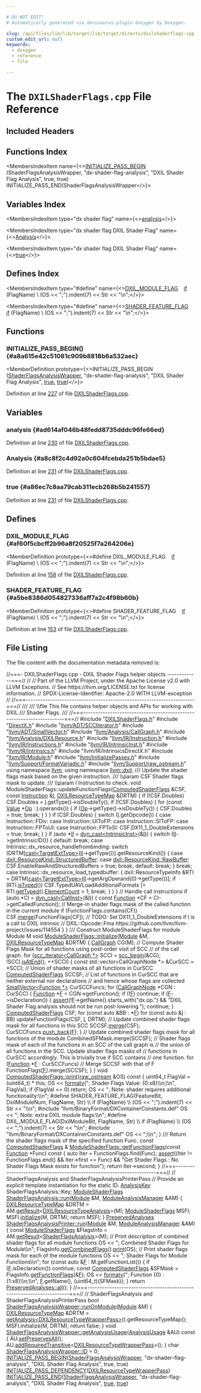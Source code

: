 ```yaml
---

# DO NOT EDIT!
# Automatically generated via docusaurus-plugin-doxygen by Doxygen.

slug: /api/files/lib/lib/target/lib/target/directx/dxilshaderflags-cpp
custom_edit_url: null
keywords:
  - doxygen
  - reference
  - file

---
```





# The `DXILShaderFlags.cpp` File Reference

<DoxygenPage pluginConfig={pluginConfig}>



## Included Headers

<IncludesList>
<IncludesListItem
  filePath="DXILShaderFlags.h"
  permalink="/docs/api/files/lib/lib/target/lib/target/directx/dxilshaderflags-h"
  isLocal="true" />
<IncludesListItem
  filePath="DirectX.h"
  permalink="/docs/api/files/lib/lib/target/lib/target/directx/directx-h"
  isLocal="true" />
<IncludesListItem
  filePath="llvm/ADT/SCCIterator.h"
  permalink="/docs/api/files/include/include/llvm/include/llvm/adt/scciterator-h"
  isLocal="true" />
<IncludesListItem
  filePath="llvm/ADT/SmallVector.h"
  permalink="/docs/api/files/include/include/llvm/include/llvm/adt/smallvector-h"
  isLocal="true" />
<IncludesListItem
  filePath="llvm/Analysis/CallGraph.h"
  permalink="/docs/api/files/include/include/llvm/include/llvm/analysis/callgraph-h"
  isLocal="true" />
<IncludesListItem
  filePath="llvm/Analysis/DXILResource.h"
  permalink="/docs/api/files/include/include/llvm/include/llvm/analysis/dxilresource-h"
  isLocal="true" />
<IncludesListItem
  filePath="llvm/IR/Instruction.h"
  permalink="/docs/api/files/include/include/llvm/include/llvm/ir/instruction-h"
  isLocal="true" />
<IncludesListItem
  filePath="llvm/IR/Instructions.h"
  permalink="/docs/api/files/include/include/llvm/include/llvm/ir/instructions-h"
  isLocal="true" />
<IncludesListItem
  filePath="llvm/IR/IntrinsicInst.h"
  permalink="/docs/api/files/include/include/llvm/include/llvm/ir/intrinsicinst-h"
  isLocal="true" />
<IncludesListItem
  filePath="llvm/IR/Intrinsics.h"
  permalink="/docs/api/files/include/include/llvm/include/llvm/ir/intrinsics-h"
  isLocal="true" />
<IncludesListItem
  filePath="llvm/IR/IntrinsicsDirectX.h"
  permalink=""
  isLocal="true" />
<IncludesListItem
  filePath="llvm/IR/Module.h"
  permalink="/docs/api/files/include/include/llvm/include/llvm/ir/module-h"
  isLocal="true" />
<IncludesListItem
  filePath="llvm/InitializePasses.h"
  permalink="/docs/api/files/include/include/llvm/initializepasses-h"
  isLocal="true" />
<IncludesListItem
  filePath="llvm/Support/FormatVariadic.h"
  permalink="/docs/api/files/include/include/llvm/include/llvm/support/formatvariadic-h"
  isLocal="true" />
<IncludesListItem
  filePath="llvm/Support/raw_ostream.h"
  permalink="/docs/api/files/include/include/llvm/include/llvm/support/raw-ostream-h"
  isLocal="true" />
<IncludesListItem
  filePath="llvm/BinaryFormat/DXContainerConstants.def"
  permalink=""
  isLocal="true" />
</IncludesList>

## Functions Index

<MembersIndex>

<MembersIndexItem
  name={<><a href="#a8a615e42c51081c909b8818b6a532aec">INITIALIZE&#95;PASS&#95;BEGIN</a> (ShaderFlagsAnalysisWrapper, &quot;dx-shader-flag-analysis&quot;, &quot;DXIL Shader Flag Analysis&quot;, true, true) INITIALIZE&#95;PASS&#95;END(ShaderFlagsAnalysisWrapper</>}>
</MembersIndexItem>

</MembersIndex>

## Variables Index

<MembersIndex>

<MembersIndexItem
  type="dx shader flag"
  name={<><a href="#ad614af046b48fedd8735dddc96fe66ed">analysis</a></>}>
</MembersIndexItem>

<MembersIndexItem
  type="dx shader flag DXIL Shader Flag"
  name={<><a href="#a8c8f2c4d92a0c604fcebda251b5bdae5">Analysis</a></>}>
</MembersIndexItem>

<MembersIndexItem
  type="dx shader flag DXIL Shader Flag"
  name={<><a href="#a86ec7c8aa79cab311ecb268b5b241557">true</a></>}>
</MembersIndexItem>

</MembersIndex>

## Defines Index

<MembersIndex>

<MembersIndexItem
  type="#define"
  name={<><a href="#af60f5cbcff2b96a8f20525f7a264206e">DXIL&#95;MODULE&#95;FLAG</a>&nbsp;&nbsp;&nbsp;  <a href="/docs/api/files/lib/lib/passes/passbuilderbindings-cpp/#acdfbcf188e2d4a80837e89de2ccdffab">if</a> (FlagName)                                                                \\
    (OS &lt;&lt; &quot;;&quot;).indent(7) &lt;&lt; Str &lt;&lt; &quot;\\n&quot;;</>}>
</MembersIndexItem>

<MembersIndexItem
  type="#define"
  name={<><a href="#a5be8386d054827336aff7a2c4f98b60b">SHADER&#95;FEATURE&#95;FLAG</a>&nbsp;&nbsp;&nbsp;  <a href="/docs/api/files/lib/lib/passes/passbuilderbindings-cpp/#acdfbcf188e2d4a80837e89de2ccdffab">if</a> (FlagName)                                                                \\
    (OS &lt;&lt; &quot;;&quot;).indent(7) &lt;&lt; Str &lt;&lt; &quot;\\n&quot;;</>}>
</MembersIndexItem>

</MembersIndex>


<SectionDefinition>

## Functions

### INITIALIZE&#95;PASS&#95;BEGIN() {#a8a615e42c51081c909b8818b6a532aec}

<MemberDefinition
  prototype={<>INITIALIZE&#95;PASS&#95;BEGIN (<a href="/docs/api/classes/llvm/dxil/shaderflagsanalysiswrapper">ShaderFlagsAnalysisWrapper</a>, &quot;dx-shader-flag-analysis&quot;, &quot;DXIL Shader Flag Analysis&quot;, <a href="/docs/api/files/lib/lib/analysis/basicaliasanalysis-cpp/#af6d5cafbdfc5313e65d990120021a3ec">true</a>, <a href="/docs/api/files/lib/lib/analysis/basicaliasanalysis-cpp/#af6d5cafbdfc5313e65d990120021a3ec">true</a>)</>}>

Definition at line <a href="#l00227">227</a> of file <a href="/docs/api/files/lib/lib/target/lib/target/directx/dxilshaderflags-cpp">DXILShaderFlags.cpp</a>.
</MemberDefinition>

</SectionDefinition>

<SectionDefinition>

## Variables

### analysis {#ad614af046b48fedd8735dddc96fe66ed}

<MemberDefinition
  prototype="dx shader flag analysis">

Definition at line <a href="#l00230">230</a> of file <a href="/docs/api/files/lib/lib/target/lib/target/directx/dxilshaderflags-cpp">DXILShaderFlags.cpp</a>.
</MemberDefinition>

### Analysis {#a8c8f2c4d92a0c604fcebda251b5bdae5}

<MemberDefinition
  prototype="dx shader flag DXIL Shader Flag Analysis">

Definition at line <a href="#l00231">231</a> of file <a href="/docs/api/files/lib/lib/target/lib/target/directx/dxilshaderflags-cpp">DXILShaderFlags.cpp</a>.
</MemberDefinition>

### true {#a86ec7c8aa79cab311ecb268b5b241557}

<MemberDefinition
  prototype="dx shader flag DXIL Shader Flag true">

Definition at line <a href="#l00231">231</a> of file <a href="/docs/api/files/lib/lib/target/lib/target/directx/dxilshaderflags-cpp">DXILShaderFlags.cpp</a>.
</MemberDefinition>

</SectionDefinition>

<SectionDefinition>

## Defines

### DXIL&#95;MODULE&#95;FLAG {#af60f5cbcff2b96a8f20525f7a264206e}

<MemberDefinition
  prototype={<>#define DXIL&#95;MODULE&#95;FLAG&nbsp;&nbsp;&nbsp;  <a href="/docs/api/files/lib/lib/passes/passbuilderbindings-cpp/#acdfbcf188e2d4a80837e89de2ccdffab">if</a> (FlagName)                                                                \\
    (OS &lt;&lt; &quot;;&quot;).indent(7) &lt;&lt; Str &lt;&lt; &quot;\\n&quot;;</>}>

Definition at line <a href="#l00158">158</a> of file <a href="/docs/api/files/lib/lib/target/lib/target/directx/dxilshaderflags-cpp">DXILShaderFlags.cpp</a>.
</MemberDefinition>

### SHADER&#95;FEATURE&#95;FLAG {#a5be8386d054827336aff7a2c4f98b60b}

<MemberDefinition
  prototype={<>#define SHADER&#95;FEATURE&#95;FLAG&nbsp;&nbsp;&nbsp;  <a href="/docs/api/files/lib/lib/passes/passbuilderbindings-cpp/#acdfbcf188e2d4a80837e89de2ccdffab">if</a> (FlagName)                                                                \\
    (OS &lt;&lt; &quot;;&quot;).indent(7) &lt;&lt; Str &lt;&lt; &quot;\\n&quot;;</>}>

Definition at line <a href="#l00153">153</a> of file <a href="/docs/api/files/lib/lib/target/lib/target/directx/dxilshaderflags-cpp">DXILShaderFlags.cpp</a>.
</MemberDefinition>

</SectionDefinition>

## File Listing

The file content with the documentation metadata removed is:

<ProgramListing>

<Link id="l00001" /><CodeLine lineNumber="1"><span class="doxyHighlightComment">//===- DXILShaderFlags.cpp - DXIL Shader Flags helper objects -------------===//</span></CodeLine>
<Link id="l00002" /><CodeLine lineNumber="2"><span class="doxyHighlightComment">//</span></CodeLine>
<Link id="l00003" /><CodeLine lineNumber="3"><span class="doxyHighlightComment">// Part of the LLVM Project, under the Apache License v2.0 with LLVM Exceptions.</span></CodeLine>
<Link id="l00004" /><CodeLine lineNumber="4"><span class="doxyHighlightComment">// See https://llvm.org/LICENSE.txt for license information.</span></CodeLine>
<Link id="l00005" /><CodeLine lineNumber="5"><span class="doxyHighlightComment">// SPDX-License-Identifier: Apache-2.0 WITH LLVM-exception</span></CodeLine>
<Link id="l00006" /><CodeLine lineNumber="6"><span class="doxyHighlightComment">//</span></CodeLine>
<Link id="l00007" /><CodeLine lineNumber="7"><span class="doxyHighlightComment">//===----------------------------------------------------------------------===//</span></CodeLine>
<Link id="l00008" /><CodeLine lineNumber="8"><span class="doxyHighlightComment">///</span></CodeLine>
<Link id="l00009" /><CodeLine lineNumber="9"><span class="doxyHighlightComment">/// \\file This file contains helper objects and APIs for working with DXIL</span></CodeLine>
<Link id="l00010" /><CodeLine lineNumber="10"><span class="doxyHighlightComment">///       Shader Flags.</span></CodeLine>
<Link id="l00011" /><CodeLine lineNumber="11"><span class="doxyHighlightComment">///</span></CodeLine>
<Link id="l00012" /><CodeLine lineNumber="12"><span class="doxyHighlightComment">//===----------------------------------------------------------------------===//</span></CodeLine>
<Link id="l00013" /><CodeLine lineNumber="13"></CodeLine>
<Link id="l00014" /><CodeLine lineNumber="14"><span class="doxyHighlightPreprocessor">#include &quot;<a href="/docs/api/files/lib/lib/target/lib/target/directx/dxilshaderflags-h">DXILShaderFlags.h</a>&quot;</span></CodeLine>
<Link id="l00015" /><CodeLine lineNumber="15"><span class="doxyHighlightPreprocessor">#include &quot;<a href="/docs/api/files/lib/lib/target/lib/target/directx/directx-h">DirectX.h</a>&quot;</span></CodeLine>
<Link id="l00016" /><CodeLine lineNumber="16"><span class="doxyHighlightPreprocessor">#include &quot;<a href="/docs/api/files/include/include/llvm/include/llvm/adt/scciterator-h">llvm/ADT/SCCIterator.h</a>&quot;</span></CodeLine>
<Link id="l00017" /><CodeLine lineNumber="17"><span class="doxyHighlightPreprocessor">#include &quot;<a href="/docs/api/files/include/include/llvm/include/llvm/adt/smallvector-h">llvm/ADT/SmallVector.h</a>&quot;</span></CodeLine>
<Link id="l00018" /><CodeLine lineNumber="18"><span class="doxyHighlightPreprocessor">#include &quot;<a href="/docs/api/files/include/include/llvm/include/llvm/analysis/callgraph-h">llvm/Analysis/CallGraph.h</a>&quot;</span></CodeLine>
<Link id="l00019" /><CodeLine lineNumber="19"><span class="doxyHighlightPreprocessor">#include &quot;<a href="/docs/api/files/include/include/llvm/include/llvm/analysis/dxilresource-h">llvm/Analysis/DXILResource.h</a>&quot;</span></CodeLine>
<Link id="l00020" /><CodeLine lineNumber="20"><span class="doxyHighlightPreprocessor">#include &quot;<a href="/docs/api/files/include/include/llvm/include/llvm/ir/instruction-h">llvm/IR/Instruction.h</a>&quot;</span></CodeLine>
<Link id="l00021" /><CodeLine lineNumber="21"><span class="doxyHighlightPreprocessor">#include &quot;<a href="/docs/api/files/include/include/llvm/include/llvm/ir/instructions-h">llvm/IR/Instructions.h</a>&quot;</span></CodeLine>
<Link id="l00022" /><CodeLine lineNumber="22"><span class="doxyHighlightPreprocessor">#include &quot;<a href="/docs/api/files/include/include/llvm/include/llvm/ir/intrinsicinst-h">llvm/IR/IntrinsicInst.h</a>&quot;</span></CodeLine>
<Link id="l00023" /><CodeLine lineNumber="23"><span class="doxyHighlightPreprocessor">#include &quot;<a href="/docs/api/files/include/include/llvm/include/llvm/ir/intrinsics-h">llvm/IR/Intrinsics.h</a>&quot;</span></CodeLine>
<Link id="l00024" /><CodeLine lineNumber="24"><span class="doxyHighlightPreprocessor">#include &quot;llvm/IR/IntrinsicsDirectX.h&quot;</span></CodeLine>
<Link id="l00025" /><CodeLine lineNumber="25"><span class="doxyHighlightPreprocessor">#include &quot;<a href="/docs/api/files/include/include/llvm/include/llvm/ir/module-h">llvm/IR/Module.h</a>&quot;</span></CodeLine>
<Link id="l00026" /><CodeLine lineNumber="26"><span class="doxyHighlightPreprocessor">#include &quot;<a href="/docs/api/files/include/include/llvm/initializepasses-h">llvm/InitializePasses.h</a>&quot;</span></CodeLine>
<Link id="l00027" /><CodeLine lineNumber="27"><span class="doxyHighlightPreprocessor">#include &quot;<a href="/docs/api/files/include/include/llvm/include/llvm/support/formatvariadic-h">llvm/Support/FormatVariadic.h</a>&quot;</span></CodeLine>
<Link id="l00028" /><CodeLine lineNumber="28"><span class="doxyHighlightPreprocessor">#include &quot;<a href="/docs/api/files/include/include/llvm/include/llvm/support/raw-ostream-h">llvm/Support/raw&#95;ostream.h</a>&quot;</span></CodeLine>
<Link id="l00029" /><CodeLine lineNumber="29"></CodeLine>
<Link id="l00030" /><CodeLine lineNumber="30"><span class="doxyHighlightKeyword">using namespace </span><span class="doxyHighlight"><a href="/docs/api/namespaces/llvm">llvm</a>;</span></CodeLine>
<Link id="l00031" /><CodeLine lineNumber="31"><span class="doxyHighlightKeyword">using namespace </span><span class="doxyHighlight"><a href="/docs/api/namespaces/llvm/dxil">llvm::dxil</a>;</span></CodeLine>
<Link id="l00032" /><CodeLine lineNumber="32"></CodeLine>
<Link id="l00033" /><CodeLine lineNumber="33"><span class="doxyHighlightComment">/// Update the shader flags mask based on the given instruction.</span></CodeLine>
<Link id="l00034" /><CodeLine lineNumber="34"><span class="doxyHighlightComment">/// \\param CSF Shader flags mask to update.</span></CodeLine>
<Link id="l00035" /><CodeLine lineNumber="35"><span class="doxyHighlightComment">/// \\param I Instruction to check.</span></CodeLine>
<Link id="l00036" /><CodeLine lineNumber="36"><span class="doxyHighlightKeywordType">void</span><span class="doxyHighlight"> ModuleShaderFlags::updateFunctionFlags(<a href="/docs/api/structs/llvm/dxil/computedshaderflags">ComputedShaderFlags</a> &amp;CSF,</span></CodeLine>
<Link id="l00037" /><CodeLine lineNumber="37"><span class="doxyHighlight">                                            </span><span class="doxyHighlightKeyword">const</span><span class="doxyHighlight"> <a href="/docs/api/classes/llvm/instruction">Instruction</a> &amp;<a href="/docs/api/files/lib/lib/support/md5-cpp/#ac0eafdc9ee161b71e7af98af736952fd">I</a>,</span></CodeLine>
<Link id="l00038" /><CodeLine lineNumber="38"><span class="doxyHighlight">                                            <a href="/docs/api/classes/llvm/dxilresourcetypemap">DXILResourceTypeMap</a> &amp;DRTM) &#123;</span></CodeLine>
<Link id="l00039" /><CodeLine lineNumber="39"><span class="doxyHighlight">  </span><span class="doxyHighlightKeywordFlow">if</span><span class="doxyHighlight"> (!CSF.Doubles)</span></CodeLine>
<Link id="l00040" /><CodeLine lineNumber="40"><span class="doxyHighlight">    CSF.Doubles = <a href="/docs/api/files/lib/lib/support/md5-cpp/#ac0eafdc9ee161b71e7af98af736952fd">I</a>.getType()-&gt;isDoubleTy();</span></CodeLine>
<Link id="l00041" /><CodeLine lineNumber="41"></CodeLine>
<Link id="l00042" /><CodeLine lineNumber="42"><span class="doxyHighlight">  </span><span class="doxyHighlightKeywordFlow">if</span><span class="doxyHighlight"> (!CSF.Doubles) &#123;</span></CodeLine>
<Link id="l00043" /><CodeLine lineNumber="43"><span class="doxyHighlight">    </span><span class="doxyHighlightKeywordFlow">for</span><span class="doxyHighlight"> (</span><span class="doxyHighlightKeyword">const</span><span class="doxyHighlight"> <a href="/docs/api/namespaces/llvm/#a066e2a31a13d6520e52ae1944f194662">Value</a> &#42;<a href="/docs/api/namespaces/llvm/#ab471937b9a227e70c7fe8bd9604014d6">Op</a> : <a href="/docs/api/files/lib/lib/support/md5-cpp/#ac0eafdc9ee161b71e7af98af736952fd">I</a>.operands()) &#123;</span></CodeLine>
<Link id="l00044" /><CodeLine lineNumber="44"><span class="doxyHighlight">      </span><span class="doxyHighlightKeywordFlow">if</span><span class="doxyHighlight"> (<a href="/docs/api/namespaces/llvm/#ab471937b9a227e70c7fe8bd9604014d6">Op</a>-&gt;getType()-&gt;isDoubleTy()) &#123;</span></CodeLine>
<Link id="l00045" /><CodeLine lineNumber="45"><span class="doxyHighlight">        CSF.Doubles = </span><span class="doxyHighlightKeyword">true</span><span class="doxyHighlight">;</span></CodeLine>
<Link id="l00046" /><CodeLine lineNumber="46"><span class="doxyHighlight">        </span><span class="doxyHighlightKeywordFlow">break</span><span class="doxyHighlight">;</span></CodeLine>
<Link id="l00047" /><CodeLine lineNumber="47"><span class="doxyHighlight">      &#125;</span></CodeLine>
<Link id="l00048" /><CodeLine lineNumber="48"><span class="doxyHighlight">    &#125;</span></CodeLine>
<Link id="l00049" /><CodeLine lineNumber="49"><span class="doxyHighlight">  &#125;</span></CodeLine>
<Link id="l00050" /><CodeLine lineNumber="50"></CodeLine>
<Link id="l00051" /><CodeLine lineNumber="51"><span class="doxyHighlight">  </span><span class="doxyHighlightKeywordFlow">if</span><span class="doxyHighlight"> (CSF.Doubles) &#123;</span></CodeLine>
<Link id="l00052" /><CodeLine lineNumber="52"><span class="doxyHighlight">    </span><span class="doxyHighlightKeywordFlow">switch</span><span class="doxyHighlight"> (<a href="/docs/api/files/lib/lib/support/md5-cpp/#ac0eafdc9ee161b71e7af98af736952fd">I</a>.getOpcode()) &#123;</span></CodeLine>
<Link id="l00053" /><CodeLine lineNumber="53"><span class="doxyHighlight">    </span><span class="doxyHighlightKeywordFlow">case</span><span class="doxyHighlight"> Instruction::FDiv:</span></CodeLine>
<Link id="l00054" /><CodeLine lineNumber="54"><span class="doxyHighlight">    </span><span class="doxyHighlightKeywordFlow">case</span><span class="doxyHighlight"> Instruction::UIToFP:</span></CodeLine>
<Link id="l00055" /><CodeLine lineNumber="55"><span class="doxyHighlight">    </span><span class="doxyHighlightKeywordFlow">case</span><span class="doxyHighlight"> Instruction::SIToFP:</span></CodeLine>
<Link id="l00056" /><CodeLine lineNumber="56"><span class="doxyHighlight">    </span><span class="doxyHighlightKeywordFlow">case</span><span class="doxyHighlight"> Instruction::FPToUI:</span></CodeLine>
<Link id="l00057" /><CodeLine lineNumber="57"><span class="doxyHighlight">    </span><span class="doxyHighlightKeywordFlow">case</span><span class="doxyHighlight"> Instruction::FPToSI:</span></CodeLine>
<Link id="l00058" /><CodeLine lineNumber="58"><span class="doxyHighlight">      CSF.DX11&#95;1&#95;DoubleExtensions = </span><span class="doxyHighlightKeyword">true</span><span class="doxyHighlight">;</span></CodeLine>
<Link id="l00059" /><CodeLine lineNumber="59"><span class="doxyHighlight">      </span><span class="doxyHighlightKeywordFlow">break</span><span class="doxyHighlight">;</span></CodeLine>
<Link id="l00060" /><CodeLine lineNumber="60"><span class="doxyHighlight">    &#125;</span></CodeLine>
<Link id="l00061" /><CodeLine lineNumber="61"><span class="doxyHighlight">  &#125;</span></CodeLine>
<Link id="l00062" /><CodeLine lineNumber="62"></CodeLine>
<Link id="l00063" /><CodeLine lineNumber="63"><span class="doxyHighlight">  </span><span class="doxyHighlightKeywordFlow">if</span><span class="doxyHighlight"> (</span><span class="doxyHighlightKeyword">auto</span><span class="doxyHighlight"> &#42;<a href="/docs/api/files/lib/lib/target/lib/target/nvptx/nvvmintrrange-cpp/#ac5804672fc0850438d63caec770647f8">II</a> = <a href="/docs/api/namespaces/llvm/#a22eeee01734061ac1b31ccd994c49eef">dyn&#95;cast&lt;IntrinsicInst&gt;</a>(&amp;<a href="/docs/api/files/lib/lib/support/md5-cpp/#ac0eafdc9ee161b71e7af98af736952fd">I</a>)) &#123;</span></CodeLine>
<Link id="l00064" /><CodeLine lineNumber="64"><span class="doxyHighlight">    </span><span class="doxyHighlightKeywordFlow">switch</span><span class="doxyHighlight"> (<a href="/docs/api/files/lib/lib/target/lib/target/nvptx/nvvmintrrange-cpp/#ac5804672fc0850438d63caec770647f8">II</a>-&gt;getIntrinsicID()) &#123;</span></CodeLine>
<Link id="l00065" /><CodeLine lineNumber="65"><span class="doxyHighlight">    </span><span class="doxyHighlightKeywordFlow">default</span><span class="doxyHighlight">:</span></CodeLine>
<Link id="l00066" /><CodeLine lineNumber="66"><span class="doxyHighlight">      </span><span class="doxyHighlightKeywordFlow">break</span><span class="doxyHighlight">;</span></CodeLine>
<Link id="l00067" /><CodeLine lineNumber="67"><span class="doxyHighlight">    </span><span class="doxyHighlightKeywordFlow">case</span><span class="doxyHighlight"> Intrinsic::dx&#95;resource&#95;handlefrombinding:</span></CodeLine>
<Link id="l00068" /><CodeLine lineNumber="68"><span class="doxyHighlight">      </span><span class="doxyHighlightKeywordFlow">switch</span><span class="doxyHighlight"> (DRTM&#91;<a href="/docs/api/namespaces/llvm/#ac4fc845f5ed92de63cd4474f128f5fc5">cast&lt;TargetExtType&gt;</a>(<a href="/docs/api/files/lib/lib/target/lib/target/nvptx/nvvmintrrange-cpp/#ac5804672fc0850438d63caec770647f8">II</a>-&gt;getType())&#93;.getResourceKind()) &#123;</span></CodeLine>
<Link id="l00069" /><CodeLine lineNumber="69"><span class="doxyHighlight">      </span><span class="doxyHighlightKeywordFlow">case</span><span class="doxyHighlight"> <a href="/docs/api/namespaces/llvm/dxil/#a0e8254c15e0d398ad66b4d52568a5c31ab4c372f84a6f9b749ede9fbab15b27fd">dxil::ResourceKind::StructuredBuffer</a>:</span></CodeLine>
<Link id="l00070" /><CodeLine lineNumber="70"><span class="doxyHighlight">      </span><span class="doxyHighlightKeywordFlow">case</span><span class="doxyHighlight"> <a href="/docs/api/namespaces/llvm/dxil/#a0e8254c15e0d398ad66b4d52568a5c31ac6001c2a0a70c0657652163419784125">dxil::ResourceKind::RawBuffer</a>:</span></CodeLine>
<Link id="l00071" /><CodeLine lineNumber="71"><span class="doxyHighlight">        CSF.EnableRawAndStructuredBuffers = </span><span class="doxyHighlightKeyword">true</span><span class="doxyHighlight">;</span></CodeLine>
<Link id="l00072" /><CodeLine lineNumber="72"><span class="doxyHighlight">        </span><span class="doxyHighlightKeywordFlow">break</span><span class="doxyHighlight">;</span></CodeLine>
<Link id="l00073" /><CodeLine lineNumber="73"><span class="doxyHighlight">      </span><span class="doxyHighlightKeywordFlow">default</span><span class="doxyHighlight">:</span></CodeLine>
<Link id="l00074" /><CodeLine lineNumber="74"><span class="doxyHighlight">        </span><span class="doxyHighlightKeywordFlow">break</span><span class="doxyHighlight">;</span></CodeLine>
<Link id="l00075" /><CodeLine lineNumber="75"><span class="doxyHighlight">      &#125;</span></CodeLine>
<Link id="l00076" /><CodeLine lineNumber="76"><span class="doxyHighlight">      </span><span class="doxyHighlightKeywordFlow">break</span><span class="doxyHighlight">;</span></CodeLine>
<Link id="l00077" /><CodeLine lineNumber="77"><span class="doxyHighlight">    </span><span class="doxyHighlightKeywordFlow">case</span><span class="doxyHighlight"> Intrinsic::dx&#95;resource&#95;load&#95;typedbuffer: &#123;</span></CodeLine>
<Link id="l00078" /><CodeLine lineNumber="78"><span class="doxyHighlight">      dxil::ResourceTypeInfo &amp;RTI =</span></CodeLine>
<Link id="l00079" /><CodeLine lineNumber="79"><span class="doxyHighlight">          DRTM&#91;<a href="/docs/api/namespaces/llvm/#ac4fc845f5ed92de63cd4474f128f5fc5">cast&lt;TargetExtType&gt;</a>(<a href="/docs/api/files/lib/lib/target/lib/target/nvptx/nvvmintrrange-cpp/#ac5804672fc0850438d63caec770647f8">II</a>-&gt;getArgOperand(0)-&gt;getType())&#93;;</span></CodeLine>
<Link id="l00080" /><CodeLine lineNumber="80"><span class="doxyHighlight">      </span><span class="doxyHighlightKeywordFlow">if</span><span class="doxyHighlight"> (RTI.<a href="/docs/api/classes/llvm/dxil/resourcetypeinfo/#a20e1156c776fa816c593792d6c8ec269">isTyped</a>())</span></CodeLine>
<Link id="l00081" /><CodeLine lineNumber="81"><span class="doxyHighlight">        CSF.TypedUAVLoadAdditionalFormats |= RTI.<a href="/docs/api/classes/llvm/dxil/resourcetypeinfo/#a39e4b5d1b12d30d8c969d9171c55ef39">getTyped</a>().<a href="/docs/api/structs/llvm/dxil/resourcetypeinfo/typedinfo/#a4504b3a027b16534569d46afa637c1bb">ElementCount</a> &gt; 1;</span></CodeLine>
<Link id="l00082" /><CodeLine lineNumber="82"><span class="doxyHighlight">      </span><span class="doxyHighlightKeywordFlow">break</span><span class="doxyHighlight">;</span></CodeLine>
<Link id="l00083" /><CodeLine lineNumber="83"><span class="doxyHighlight">    &#125;</span></CodeLine>
<Link id="l00084" /><CodeLine lineNumber="84"><span class="doxyHighlight">    &#125;</span></CodeLine>
<Link id="l00085" /><CodeLine lineNumber="85"><span class="doxyHighlight">  &#125;</span></CodeLine>
<Link id="l00086" /><CodeLine lineNumber="86"><span class="doxyHighlight">  </span><span class="doxyHighlightComment">// Handle call instructions</span></CodeLine>
<Link id="l00087" /><CodeLine lineNumber="87"><span class="doxyHighlight">  </span><span class="doxyHighlightKeywordFlow">if</span><span class="doxyHighlight"> (</span><span class="doxyHighlightKeyword">auto</span><span class="doxyHighlight"> &#42;CI = <a href="/docs/api/namespaces/llvm/#a22eeee01734061ac1b31ccd994c49eef">dyn&#95;cast&lt;CallInst&gt;</a>(&amp;<a href="/docs/api/files/lib/lib/support/md5-cpp/#ac0eafdc9ee161b71e7af98af736952fd">I</a>)) &#123;</span></CodeLine>
<Link id="l00088" /><CodeLine lineNumber="88"><span class="doxyHighlight">    </span><span class="doxyHighlightKeyword">const</span><span class="doxyHighlight"> <a href="/docs/api/namespaces/llvm/codeview/#adfebd8c4ae29ccd84c600c1e65d6b807a86408593c34af77fdd90df932f8b5261">Function</a> &#42;CF = CI-&gt;getCalledFunction();</span></CodeLine>
<Link id="l00089" /><CodeLine lineNumber="89"><span class="doxyHighlight">    </span><span class="doxyHighlightComment">// Merge-in shader flags mask of the called function in the current module</span></CodeLine>
<Link id="l00090" /><CodeLine lineNumber="90"><span class="doxyHighlight">    </span><span class="doxyHighlightKeywordFlow">if</span><span class="doxyHighlight"> (FunctionFlags.contains(CF))</span></CodeLine>
<Link id="l00091" /><CodeLine lineNumber="91"><span class="doxyHighlight">      CSF.<a href="/docs/api/structs/llvm/dxil/computedshaderflags/#a6118b92eeded01ec4ff9d4c162b41a2f">merge</a>(FunctionFlags&#91;CF&#93;);</span></CodeLine>
<Link id="l00092" /><CodeLine lineNumber="92"></CodeLine>
<Link id="l00093" /><CodeLine lineNumber="93"><span class="doxyHighlight">    </span><span class="doxyHighlightComment">// TODO: Set DX11&#95;1&#95;DoubleExtensions if I is a call to DXIL intrinsic</span></CodeLine>
<Link id="l00094" /><CodeLine lineNumber="94"><span class="doxyHighlight">    </span><span class="doxyHighlightComment">// DXIL::Opcode::Fma https://github.com/llvm/llvm-project/issues/114554</span></CodeLine>
<Link id="l00095" /><CodeLine lineNumber="95"><span class="doxyHighlight">  &#125;</span></CodeLine>
<Link id="l00096" /><CodeLine lineNumber="96"><span class="doxyHighlight">&#125;</span></CodeLine>
<Link id="l00097" /><CodeLine lineNumber="97"></CodeLine>
<Link id="l00098" /><CodeLine lineNumber="98"><span class="doxyHighlightComment">/// Construct ModuleShaderFlags for module Module M</span></CodeLine>
<Link id="l00099" /><CodeLine lineNumber="99" lineLink="/docs/api/structs/llvm/dxil/moduleshaderflags/#aa992db5c16c5e03bacbeefcae61b8bda"><span class="doxyHighlightKeywordType">void</span><span class="doxyHighlight"> <a href="/docs/api/structs/llvm/dxil/moduleshaderflags/#aa992db5c16c5e03bacbeefcae61b8bda">ModuleShaderFlags::initialize</a>(<a href="/docs/api/classes/llvm/module">Module</a> &amp;M, <a href="/docs/api/classes/llvm/dxilresourcetypemap">DXILResourceTypeMap</a> &amp;DRTM) &#123;</span></CodeLine>
<Link id="l00100" /><CodeLine lineNumber="100"><span class="doxyHighlight">  <a href="/docs/api/classes/llvm/callgraph">CallGraph</a> CG(M);</span></CodeLine>
<Link id="l00101" /><CodeLine lineNumber="101"></CodeLine>
<Link id="l00102" /><CodeLine lineNumber="102"><span class="doxyHighlight">  </span><span class="doxyHighlightComment">// Compute Shader Flags Mask for all functions using post-order visit of SCC</span></CodeLine>
<Link id="l00103" /><CodeLine lineNumber="103"><span class="doxyHighlight">  </span><span class="doxyHighlightComment">// of the call graph.</span></CodeLine>
<Link id="l00104" /><CodeLine lineNumber="104"><span class="doxyHighlight">  </span><span class="doxyHighlightKeywordFlow">for</span><span class="doxyHighlight"> (<a href="/docs/api/classes/llvm/scc-iterator">scc&#95;iterator&lt;CallGraph &#42;&gt;</a> SCCI = <a href="/docs/api/namespaces/llvm/#a3c1a67796e24a843db8a6766baa54c21">scc&#95;begin</a>(&amp;CG); !SCCI.<a href="/docs/api/classes/llvm/scc-iterator/#a7d6ec03718a5e48f3ec7ce22fefcb91d">isAtEnd</a>();</span></CodeLine>
<Link id="l00105" /><CodeLine lineNumber="105"><span class="doxyHighlight">       ++SCCI) &#123;</span></CodeLine>
<Link id="l00106" /><CodeLine lineNumber="106"><span class="doxyHighlight">    </span><span class="doxyHighlightKeyword">const</span><span class="doxyHighlight"> std::vector&lt;CallGraphNode &#42;&gt; &amp;CurSCC = &#42;SCCI;</span></CodeLine>
<Link id="l00107" /><CodeLine lineNumber="107"></CodeLine>
<Link id="l00108" /><CodeLine lineNumber="108"><span class="doxyHighlight">    </span><span class="doxyHighlightComment">// Union of shader masks of all functions in CurSCC</span></CodeLine>
<Link id="l00109" /><CodeLine lineNumber="109"><span class="doxyHighlight">    <a href="/docs/api/structs/llvm/dxil/computedshaderflags">ComputedShaderFlags</a> SCCSF;</span></CodeLine>
<Link id="l00110" /><CodeLine lineNumber="110"><span class="doxyHighlight">    </span><span class="doxyHighlightComment">// List of functions in CurSCC that are neither external nor declarations</span></CodeLine>
<Link id="l00111" /><CodeLine lineNumber="111"><span class="doxyHighlight">    </span><span class="doxyHighlightComment">// and hence whose flags are collected</span></CodeLine>
<Link id="l00112" /><CodeLine lineNumber="112"><span class="doxyHighlight">    <a href="/docs/api/classes/llvm/smallvector">SmallVector&lt;Function &#42;&gt;</a> CurSCCFuncs;</span></CodeLine>
<Link id="l00113" /><CodeLine lineNumber="113"><span class="doxyHighlight">    </span><span class="doxyHighlightKeywordFlow">for</span><span class="doxyHighlight"> (<a href="/docs/api/classes/llvm/callgraphnode">CallGraphNode</a> &#42;CGN : CurSCC) &#123;</span></CodeLine>
<Link id="l00114" /><CodeLine lineNumber="114"><span class="doxyHighlight">      <a href="/docs/api/classes/llvm/function">Function</a> &#42;<a href="/docs/api/files/lib/lib/support/md5-cpp/#a96d73bbd7af15cb1fc38c3f4a3bd82e9">F</a> = CGN-&gt;getFunction();</span></CodeLine>
<Link id="l00115" /><CodeLine lineNumber="115"><span class="doxyHighlight">      </span><span class="doxyHighlightKeywordFlow">if</span><span class="doxyHighlight"> (!<a href="/docs/api/files/lib/lib/support/md5-cpp/#a96d73bbd7af15cb1fc38c3f4a3bd82e9">F</a>)</span></CodeLine>
<Link id="l00116" /><CodeLine lineNumber="116"><span class="doxyHighlight">        </span><span class="doxyHighlightKeywordFlow">continue</span><span class="doxyHighlight">;</span></CodeLine>
<Link id="l00117" /><CodeLine lineNumber="117"></CodeLine>
<Link id="l00118" /><CodeLine lineNumber="118"><span class="doxyHighlight">      </span><span class="doxyHighlightKeywordFlow">if</span><span class="doxyHighlight"> (<a href="/docs/api/files/lib/lib/support/md5-cpp/#a96d73bbd7af15cb1fc38c3f4a3bd82e9">F</a>-&gt;isDeclaration()) &#123;</span></CodeLine>
<Link id="l00119" /><CodeLine lineNumber="119"><span class="doxyHighlight">        <a href="/docs/api/files/lib/lib/target/lib/target/amdgpu/silowercontrolflow-cpp/#a4868c5d81c5ccc98c47aeab6244346a0">assert</a>(!<a href="/docs/api/files/lib/lib/support/md5-cpp/#a96d73bbd7af15cb1fc38c3f4a3bd82e9">F</a>-&gt;getName().starts&#95;with(</span><span class="doxyHighlightStringLiteral">&quot;dx.op.&quot;</span><span class="doxyHighlight">) &amp;&amp;</span></CodeLine>
<Link id="l00120" /><CodeLine lineNumber="120"><span class="doxyHighlight">               </span><span class="doxyHighlightStringLiteral">&quot;DXIL Shader Flag analysis should not be run post-lowering.&quot;</span><span class="doxyHighlight">);</span></CodeLine>
<Link id="l00121" /><CodeLine lineNumber="121"><span class="doxyHighlight">        </span><span class="doxyHighlightKeywordFlow">continue</span><span class="doxyHighlight">;</span></CodeLine>
<Link id="l00122" /><CodeLine lineNumber="122"><span class="doxyHighlight">      &#125;</span></CodeLine>
<Link id="l00123" /><CodeLine lineNumber="123"></CodeLine>
<Link id="l00124" /><CodeLine lineNumber="124"><span class="doxyHighlight">      <a href="/docs/api/structs/llvm/dxil/computedshaderflags">ComputedShaderFlags</a> CSF;</span></CodeLine>
<Link id="l00125" /><CodeLine lineNumber="125"><span class="doxyHighlight">      </span><span class="doxyHighlightKeywordFlow">for</span><span class="doxyHighlight"> (</span><span class="doxyHighlightKeyword">const</span><span class="doxyHighlight"> </span><span class="doxyHighlightKeyword">auto</span><span class="doxyHighlight"> &amp;BB : &#42;<a href="/docs/api/files/lib/lib/support/md5-cpp/#a96d73bbd7af15cb1fc38c3f4a3bd82e9">F</a>)</span></CodeLine>
<Link id="l00126" /><CodeLine lineNumber="126"><span class="doxyHighlight">        </span><span class="doxyHighlightKeywordFlow">for</span><span class="doxyHighlight"> (</span><span class="doxyHighlightKeyword">const</span><span class="doxyHighlight"> </span><span class="doxyHighlightKeyword">auto</span><span class="doxyHighlight"> &amp;<a href="/docs/api/files/lib/lib/support/md5-cpp/#ac0eafdc9ee161b71e7af98af736952fd">I</a> : BB)</span></CodeLine>
<Link id="l00127" /><CodeLine lineNumber="127"><span class="doxyHighlight">          updateFunctionFlags(CSF, <a href="/docs/api/files/lib/lib/support/md5-cpp/#ac0eafdc9ee161b71e7af98af736952fd">I</a>, DRTM);</span></CodeLine>
<Link id="l00128" /><CodeLine lineNumber="128"><span class="doxyHighlight">      </span><span class="doxyHighlightComment">// Update combined shader flags mask for all functions in this SCC</span></CodeLine>
<Link id="l00129" /><CodeLine lineNumber="129"><span class="doxyHighlight">      SCCSF.<a href="/docs/api/structs/llvm/dxil/computedshaderflags/#a6118b92eeded01ec4ff9d4c162b41a2f">merge</a>(CSF);</span></CodeLine>
<Link id="l00130" /><CodeLine lineNumber="130"></CodeLine>
<Link id="l00131" /><CodeLine lineNumber="131"><span class="doxyHighlight">      CurSCCFuncs.<a href="/docs/api/classes/llvm/smallvectortemplatebase/#af42bfbc067df27c19ee2fc859df58799">push&#95;back</a>(<a href="/docs/api/files/lib/lib/support/md5-cpp/#a96d73bbd7af15cb1fc38c3f4a3bd82e9">F</a>);</span></CodeLine>
<Link id="l00132" /><CodeLine lineNumber="132"><span class="doxyHighlight">    &#125;</span></CodeLine>
<Link id="l00133" /><CodeLine lineNumber="133"></CodeLine>
<Link id="l00134" /><CodeLine lineNumber="134"><span class="doxyHighlight">    </span><span class="doxyHighlightComment">// Update combined shader flags mask for all functions of the module</span></CodeLine>
<Link id="l00135" /><CodeLine lineNumber="135"><span class="doxyHighlight">    CombinedSFMask.merge(SCCSF);</span></CodeLine>
<Link id="l00136" /><CodeLine lineNumber="136"></CodeLine>
<Link id="l00137" /><CodeLine lineNumber="137"><span class="doxyHighlight">    </span><span class="doxyHighlightComment">// Shader flags mask of each of the functions in an SCC of the call graph is</span></CodeLine>
<Link id="l00138" /><CodeLine lineNumber="138"><span class="doxyHighlight">    </span><span class="doxyHighlightComment">// the union of all functions in the SCC. Update shader flags masks of</span></CodeLine>
<Link id="l00139" /><CodeLine lineNumber="139"><span class="doxyHighlight">    </span><span class="doxyHighlightComment">// functions in CurSCC accordingly. This is trivially true if SCC contains</span></CodeLine>
<Link id="l00140" /><CodeLine lineNumber="140"><span class="doxyHighlight">    </span><span class="doxyHighlightComment">// one function.</span></CodeLine>
<Link id="l00141" /><CodeLine lineNumber="141"><span class="doxyHighlight">    </span><span class="doxyHighlightKeywordFlow">for</span><span class="doxyHighlight"> (<a href="/docs/api/classes/llvm/function">Function</a> &#42;<a href="/docs/api/files/lib/lib/support/md5-cpp/#a96d73bbd7af15cb1fc38c3f4a3bd82e9">F</a> : CurSCCFuncs)</span></CodeLine>
<Link id="l00142" /><CodeLine lineNumber="142"><span class="doxyHighlight">      </span><span class="doxyHighlightComment">// Merge SCCSF with that of F</span></CodeLine>
<Link id="l00143" /><CodeLine lineNumber="143"><span class="doxyHighlight">      FunctionFlags&#91;<a href="/docs/api/files/lib/lib/support/md5-cpp/#a96d73bbd7af15cb1fc38c3f4a3bd82e9">F</a>&#93;.merge(SCCSF);</span></CodeLine>
<Link id="l00144" /><CodeLine lineNumber="144"><span class="doxyHighlight">  &#125;</span></CodeLine>
<Link id="l00145" /><CodeLine lineNumber="145"><span class="doxyHighlight">&#125;</span></CodeLine>
<Link id="l00146" /><CodeLine lineNumber="146"></CodeLine>
<Link id="l00147" /><CodeLine lineNumber="147" lineLink="/docs/api/structs/llvm/dxil/computedshaderflags/#af46bece2453f737f74e57ce647d7ae94"><span class="doxyHighlightKeywordType">void</span><span class="doxyHighlight"> <a href="/docs/api/structs/llvm/dxil/computedshaderflags/#af46bece2453f737f74e57ce647d7ae94">ComputedShaderFlags::print</a>(<a href="/docs/api/classes/llvm/raw-ostream">raw&#95;ostream</a> &amp;OS)</span><span class="doxyHighlightKeyword"> const </span><span class="doxyHighlight">&#123;</span></CodeLine>
<Link id="l00148" /><CodeLine lineNumber="148"><span class="doxyHighlight">  uint64&#95;t FlagVal = (uint64&#95;t) &#42; </span><span class="doxyHighlightKeyword">this</span><span class="doxyHighlight">;</span></CodeLine>
<Link id="l00149" /><CodeLine lineNumber="149"><span class="doxyHighlight">  OS &lt;&lt; <a href="/docs/api/namespaces/llvm/#a653cce37b80c03eebe7a00520a8eabb6">formatv</a>(</span><span class="doxyHighlightStringLiteral">&quot;; Shader Flags Value: &#123;0:x8&#125;\\n;\\n&quot;</span><span class="doxyHighlight">, FlagVal);</span></CodeLine>
<Link id="l00150" /><CodeLine lineNumber="150"><span class="doxyHighlight">  </span><span class="doxyHighlightKeywordFlow">if</span><span class="doxyHighlight"> (FlagVal == 0)</span></CodeLine>
<Link id="l00151" /><CodeLine lineNumber="151"><span class="doxyHighlight">    </span><span class="doxyHighlightKeywordFlow">return</span><span class="doxyHighlight">;</span></CodeLine>
<Link id="l00152" /><CodeLine lineNumber="152"><span class="doxyHighlight">  OS &lt;&lt; </span><span class="doxyHighlightStringLiteral">&quot;; Note: shader requires additional functionality:\\n&quot;</span><span class="doxyHighlight">;</span></CodeLine>
<Link id="l00153" /><CodeLine lineNumber="153"><span class="doxyHighlightPreprocessor">#define SHADER&#95;FEATURE&#95;FLAG(FeatureBit, DxilModuleNum, FlagName, Str)          \\</span></CodeLine>
<Link id="l00154" /><CodeLine lineNumber="154"><span class="doxyHighlightPreprocessor">  if (FlagName)                                                                \\</span></CodeLine>
<Link id="l00155" /><CodeLine lineNumber="155"><span class="doxyHighlightPreprocessor">    (OS &lt;&lt; &quot;;&quot;).indent(7) &lt;&lt; Str &lt;&lt; &quot;\\n&quot;;</span></CodeLine>
<Link id="l00156" /><CodeLine lineNumber="156"><span class="doxyHighlightPreprocessor">#include &quot;llvm/BinaryFormat/DXContainerConstants.def&quot;</span></CodeLine>
<Link id="l00157" /><CodeLine lineNumber="157"><span class="doxyHighlight">  OS &lt;&lt; </span><span class="doxyHighlightStringLiteral">&quot;; Note: extra DXIL module flags:\\n&quot;</span><span class="doxyHighlight">;</span></CodeLine>
<Link id="l00158" /><CodeLine lineNumber="158"><span class="doxyHighlightPreprocessor">#define DXIL&#95;MODULE&#95;FLAG(DxilModuleBit, FlagName, Str)                         \\</span></CodeLine>
<Link id="l00159" /><CodeLine lineNumber="159"><span class="doxyHighlightPreprocessor">  if (FlagName)                                                                \\</span></CodeLine>
<Link id="l00160" /><CodeLine lineNumber="160"><span class="doxyHighlightPreprocessor">    (OS &lt;&lt; &quot;;&quot;).indent(7) &lt;&lt; Str &lt;&lt; &quot;\\n&quot;;</span></CodeLine>
<Link id="l00161" /><CodeLine lineNumber="161"><span class="doxyHighlightPreprocessor">#include &quot;llvm/BinaryFormat/DXContainerConstants.def&quot;</span></CodeLine>
<Link id="l00162" /><CodeLine lineNumber="162"><span class="doxyHighlight">  OS &lt;&lt; </span><span class="doxyHighlightStringLiteral">&quot;;\\n&quot;</span><span class="doxyHighlight">;</span></CodeLine>
<Link id="l00163" /><CodeLine lineNumber="163"><span class="doxyHighlight">&#125;</span></CodeLine>
<Link id="l00164" /><CodeLine lineNumber="164"></CodeLine>
<Link id="l00165" /><CodeLine lineNumber="165"><span class="doxyHighlightComment">/// Return the shader flags mask of the specified function Func.</span></CodeLine>
<Link id="l00166" /><CodeLine lineNumber="166"><span class="doxyHighlightKeyword">const</span><span class="doxyHighlight"> <a href="/docs/api/structs/llvm/dxil/computedshaderflags">ComputedShaderFlags</a> &amp;</span></CodeLine>
<Link id="l00167" /><CodeLine lineNumber="167" lineLink="/docs/api/structs/llvm/dxil/moduleshaderflags/#a3c8c288b42e10147c8d6a7b007cbffd7"><span class="doxyHighlight"><a href="/docs/api/structs/llvm/dxil/moduleshaderflags/#a3c8c288b42e10147c8d6a7b007cbffd7">ModuleShaderFlags::getFunctionFlags</a>(</span><span class="doxyHighlightKeyword">const</span><span class="doxyHighlight"> <a href="/docs/api/classes/llvm/function">Function</a> &#42;Func)</span><span class="doxyHighlightKeyword"> const </span><span class="doxyHighlight">&#123;</span></CodeLine>
<Link id="l00168" /><CodeLine lineNumber="168"><span class="doxyHighlight">  </span><span class="doxyHighlightKeyword">auto</span><span class="doxyHighlight"> Iter = FunctionFlags.find(Func);</span></CodeLine>
<Link id="l00169" /><CodeLine lineNumber="169"><span class="doxyHighlight">  <a href="/docs/api/files/lib/lib/target/lib/target/amdgpu/silowercontrolflow-cpp/#a4868c5d81c5ccc98c47aeab6244346a0">assert</a>((Iter != FunctionFlags.end() &amp;&amp; Iter-&gt;first == Func) &amp;&amp;</span></CodeLine>
<Link id="l00170" /><CodeLine lineNumber="170"><span class="doxyHighlight">         </span><span class="doxyHighlightStringLiteral">&quot;Get Shader Flags : No Shader Flags Mask exists for function&quot;</span><span class="doxyHighlight">);</span></CodeLine>
<Link id="l00171" /><CodeLine lineNumber="171"><span class="doxyHighlight">  </span><span class="doxyHighlightKeywordFlow">return</span><span class="doxyHighlight"> Iter-&gt;second;</span></CodeLine>
<Link id="l00172" /><CodeLine lineNumber="172"><span class="doxyHighlight">&#125;</span></CodeLine>
<Link id="l00173" /><CodeLine lineNumber="173"></CodeLine>
<Link id="l00174" /><CodeLine lineNumber="174"><span class="doxyHighlightComment">//===----------------------------------------------------------------------===//</span></CodeLine>
<Link id="l00175" /><CodeLine lineNumber="175"><span class="doxyHighlightComment">// ShaderFlagsAnalysis and ShaderFlagsAnalysisPrinterPass</span></CodeLine>
<Link id="l00176" /><CodeLine lineNumber="176"></CodeLine>
<Link id="l00177" /><CodeLine lineNumber="177"><span class="doxyHighlightComment">// Provide an explicit template instantiation for the static ID.</span></CodeLine>
<Link id="l00178" /><CodeLine lineNumber="178"><span class="doxyHighlight"><a href="/docs/api/structs/llvm/analysiskey">AnalysisKey</a> ShaderFlagsAnalysis::Key;</span></CodeLine>
<Link id="l00179" /><CodeLine lineNumber="179"></CodeLine>
<Link id="l00180" /><CodeLine lineNumber="180" lineLink="/docs/api/classes/llvm/dxil/shaderflagsanalysis/#aac5850fcb98ccf20d9a084c65b224df9"><span class="doxyHighlight"><a href="/docs/api/structs/llvm/dxil/moduleshaderflags">ModuleShaderFlags</a> <a href="/docs/api/classes/llvm/dxil/shaderflagsanalysis/#aac5850fcb98ccf20d9a084c65b224df9">ShaderFlagsAnalysis::run</a>(<a href="/docs/api/classes/llvm/module">Module</a> &amp;M,</span></CodeLine>
<Link id="l00181" /><CodeLine lineNumber="181"><span class="doxyHighlight">                                           <a href="/docs/api/namespaces/llvm/#af9c9208365fd9ce11392b4d79485e259">ModuleAnalysisManager</a> &amp;AM) &#123;</span></CodeLine>
<Link id="l00182" /><CodeLine lineNumber="182"><span class="doxyHighlight">  <a href="/docs/api/classes/llvm/dxilresourcetypemap">DXILResourceTypeMap</a> &amp;DRTM = AM.<a href="/docs/api/classes/llvm/analysismanager/#aaab1fad63e4f3b8679469720a873fedd">getResult</a>&lt;<a href="/docs/api/classes/llvm/dxilresourcetypeanalysis">DXILResourceTypeAnalysis</a>&gt;(M);</span></CodeLine>
<Link id="l00183" /><CodeLine lineNumber="183"></CodeLine>
<Link id="l00184" /><CodeLine lineNumber="184"><span class="doxyHighlight">  <a href="/docs/api/structs/llvm/dxil/moduleshaderflags">ModuleShaderFlags</a> MSFI;</span></CodeLine>
<Link id="l00185" /><CodeLine lineNumber="185"><span class="doxyHighlight">  MSFI.<a href="/docs/api/structs/llvm/dxil/moduleshaderflags/#aa992db5c16c5e03bacbeefcae61b8bda">initialize</a>(M, DRTM);</span></CodeLine>
<Link id="l00186" /><CodeLine lineNumber="186"></CodeLine>
<Link id="l00187" /><CodeLine lineNumber="187"><span class="doxyHighlight">  </span><span class="doxyHighlightKeywordFlow">return</span><span class="doxyHighlight"> MSFI;</span></CodeLine>
<Link id="l00188" /><CodeLine lineNumber="188"><span class="doxyHighlight">&#125;</span></CodeLine>
<Link id="l00189" /><CodeLine lineNumber="189"></CodeLine>
<Link id="l00190" /><CodeLine lineNumber="190" lineLink="/docs/api/classes/llvm/dxil/shaderflagsanalysisprinter/#a0784c57dc0671927404b56c94ec983c8"><span class="doxyHighlight"><a href="/docs/api/classes/llvm/preservedanalyses">PreservedAnalyses</a> <a href="/docs/api/classes/llvm/dxil/shaderflagsanalysisprinter/#a0784c57dc0671927404b56c94ec983c8">ShaderFlagsAnalysisPrinter::run</a>(<a href="/docs/api/classes/llvm/module">Module</a> &amp;M,</span></CodeLine>
<Link id="l00191" /><CodeLine lineNumber="191"><span class="doxyHighlight">                                                  <a href="/docs/api/namespaces/llvm/#af9c9208365fd9ce11392b4d79485e259">ModuleAnalysisManager</a> &amp;AM) &#123;</span></CodeLine>
<Link id="l00192" /><CodeLine lineNumber="192"><span class="doxyHighlight">  </span><span class="doxyHighlightKeyword">const</span><span class="doxyHighlight"> <a href="/docs/api/structs/llvm/dxil/moduleshaderflags">ModuleShaderFlags</a> &amp;FlagsInfo = AM.<a href="/docs/api/classes/llvm/analysismanager/#aaab1fad63e4f3b8679469720a873fedd">getResult</a>&lt;<a href="/docs/api/classes/llvm/dxil/shaderflagsanalysis">ShaderFlagsAnalysis</a>&gt;(M);</span></CodeLine>
<Link id="l00193" /><CodeLine lineNumber="193"><span class="doxyHighlight">  </span><span class="doxyHighlightComment">// Print description of combined shader flags for all module functions</span></CodeLine>
<Link id="l00194" /><CodeLine lineNumber="194"><span class="doxyHighlight">  OS &lt;&lt; </span><span class="doxyHighlightStringLiteral">&quot;; Combined Shader Flags for Module\\n&quot;</span><span class="doxyHighlight">;</span></CodeLine>
<Link id="l00195" /><CodeLine lineNumber="195"><span class="doxyHighlight">  FlagsInfo.<a href="/docs/api/structs/llvm/dxil/moduleshaderflags/#adf4f101b30074a95c86be6991752c5c3">getCombinedFlags</a>().<a href="/docs/api/structs/llvm/dxil/computedshaderflags/#af46bece2453f737f74e57ce647d7ae94">print</a>(OS);</span></CodeLine>
<Link id="l00196" /><CodeLine lineNumber="196"><span class="doxyHighlight">  </span><span class="doxyHighlightComment">// Print shader flags mask for each of the module functions</span></CodeLine>
<Link id="l00197" /><CodeLine lineNumber="197"><span class="doxyHighlight">  OS &lt;&lt; </span><span class="doxyHighlightStringLiteral">&quot;; Shader Flags for Module Functions\\n&quot;</span><span class="doxyHighlight">;</span></CodeLine>
<Link id="l00198" /><CodeLine lineNumber="198"><span class="doxyHighlight">  </span><span class="doxyHighlightKeywordFlow">for</span><span class="doxyHighlight"> (</span><span class="doxyHighlightKeyword">const</span><span class="doxyHighlight"> </span><span class="doxyHighlightKeyword">auto</span><span class="doxyHighlight"> &amp;<a href="/docs/api/files/lib/lib/support/md5-cpp/#a96d73bbd7af15cb1fc38c3f4a3bd82e9">F</a> : M.getFunctionList()) &#123;</span></CodeLine>
<Link id="l00199" /><CodeLine lineNumber="199"><span class="doxyHighlight">    </span><span class="doxyHighlightKeywordFlow">if</span><span class="doxyHighlight"> (<a href="/docs/api/files/lib/lib/support/md5-cpp/#a96d73bbd7af15cb1fc38c3f4a3bd82e9">F</a>.isDeclaration())</span></CodeLine>
<Link id="l00200" /><CodeLine lineNumber="200"><span class="doxyHighlight">      </span><span class="doxyHighlightKeywordFlow">continue</span><span class="doxyHighlight">;</span></CodeLine>
<Link id="l00201" /><CodeLine lineNumber="201"><span class="doxyHighlight">    </span><span class="doxyHighlightKeyword">const</span><span class="doxyHighlight"> <a href="/docs/api/structs/llvm/dxil/computedshaderflags">ComputedShaderFlags</a> &amp;SFMask = FlagsInfo.<a href="/docs/api/structs/llvm/dxil/moduleshaderflags/#a3c8c288b42e10147c8d6a7b007cbffd7">getFunctionFlags</a>(&amp;<a href="/docs/api/files/lib/lib/support/md5-cpp/#a96d73bbd7af15cb1fc38c3f4a3bd82e9">F</a>);</span></CodeLine>
<Link id="l00202" /><CodeLine lineNumber="202"><span class="doxyHighlight">    OS &lt;&lt; <a href="/docs/api/namespaces/llvm/#a653cce37b80c03eebe7a00520a8eabb6">formatv</a>(</span><span class="doxyHighlightStringLiteral">&quot;; Function &#123;0&#125; : &#123;1:x8&#125;\\n;\\n&quot;</span><span class="doxyHighlight">, <a href="/docs/api/files/lib/lib/support/md5-cpp/#a96d73bbd7af15cb1fc38c3f4a3bd82e9">F</a>.getName(),</span></CodeLine>
<Link id="l00203" /><CodeLine lineNumber="203"><span class="doxyHighlight">                  (uint64&#95;t)(SFMask));</span></CodeLine>
<Link id="l00204" /><CodeLine lineNumber="204"><span class="doxyHighlight">  &#125;</span></CodeLine>
<Link id="l00205" /><CodeLine lineNumber="205"></CodeLine>
<Link id="l00206" /><CodeLine lineNumber="206"><span class="doxyHighlight">  </span><span class="doxyHighlightKeywordFlow">return</span><span class="doxyHighlight"> <a href="/docs/api/classes/llvm/preservedanalyses/#a1258a1ff55557c27684010ebd7283712">PreservedAnalyses::all</a>();</span></CodeLine>
<Link id="l00207" /><CodeLine lineNumber="207"><span class="doxyHighlight">&#125;</span></CodeLine>
<Link id="l00208" /><CodeLine lineNumber="208"></CodeLine>
<Link id="l00209" /><CodeLine lineNumber="209"><span class="doxyHighlightComment">//===----------------------------------------------------------------------===//</span></CodeLine>
<Link id="l00210" /><CodeLine lineNumber="210"><span class="doxyHighlightComment">// ShaderFlagsAnalysis and ShaderFlagsAnalysisPrinterPass</span></CodeLine>
<Link id="l00211" /><CodeLine lineNumber="211"></CodeLine>
<Link id="l00212" /><CodeLine lineNumber="212" lineLink="/docs/api/classes/llvm/dxil/shaderflagsanalysiswrapper/#ab61c60e0e612e0ba5c02b7773c0ebdcb"><span class="doxyHighlightKeywordType">bool</span><span class="doxyHighlight"> <a href="/docs/api/classes/llvm/dxil/shaderflagsanalysiswrapper/#ab61c60e0e612e0ba5c02b7773c0ebdcb">ShaderFlagsAnalysisWrapper::runOnModule</a>(<a href="/docs/api/classes/llvm/module">Module</a> &amp;M) &#123;</span></CodeLine>
<Link id="l00213" /><CodeLine lineNumber="213"><span class="doxyHighlight">  <a href="/docs/api/classes/llvm/dxilresourcetypemap">DXILResourceTypeMap</a> &amp;DRTM =</span></CodeLine>
<Link id="l00214" /><CodeLine lineNumber="214"><span class="doxyHighlight">      <a href="/docs/api/classes/llvm/pass/#a4863e5e463fb79955269fbf7fbf52b80">getAnalysis&lt;DXILResourceTypeWrapperPass&gt;</a>().getResourceTypeMap();</span></CodeLine>
<Link id="l00215" /><CodeLine lineNumber="215"></CodeLine>
<Link id="l00216" /><CodeLine lineNumber="216"><span class="doxyHighlight">  MSFI.initialize(M, DRTM);</span></CodeLine>
<Link id="l00217" /><CodeLine lineNumber="217"><span class="doxyHighlight">  </span><span class="doxyHighlightKeywordFlow">return</span><span class="doxyHighlight"> </span><span class="doxyHighlightKeyword">false</span><span class="doxyHighlight">;</span></CodeLine>
<Link id="l00218" /><CodeLine lineNumber="218"><span class="doxyHighlight">&#125;</span></CodeLine>
<Link id="l00219" /><CodeLine lineNumber="219"></CodeLine>
<Link id="l00220" /><CodeLine lineNumber="220" lineLink="/docs/api/classes/llvm/dxil/shaderflagsanalysiswrapper/#a1aefe709e54965ad86ee26fd0a353e61"><span class="doxyHighlightKeywordType">void</span><span class="doxyHighlight"> <a href="/docs/api/classes/llvm/dxil/shaderflagsanalysiswrapper/#a1aefe709e54965ad86ee26fd0a353e61">ShaderFlagsAnalysisWrapper::getAnalysisUsage</a>(<a href="/docs/api/classes/llvm/analysisusage">AnalysisUsage</a> &amp;AU)</span><span class="doxyHighlightKeyword"> const </span><span class="doxyHighlight">&#123;</span></CodeLine>
<Link id="l00221" /><CodeLine lineNumber="221"><span class="doxyHighlight">  AU.<a href="/docs/api/classes/llvm/analysisusage/#af22b06a6a4f9df80454071685a0d6a02">setPreservesAll</a>();</span></CodeLine>
<Link id="l00222" /><CodeLine lineNumber="222"><span class="doxyHighlight">  AU.<a href="/docs/api/classes/llvm/analysisusage/#afd8af3487564621ceeb41c2838c4469e">addRequiredTransitive</a>&lt;<a href="/docs/api/classes/llvm/dxilresourcetypewrapperpass">DXILResourceTypeWrapperPass</a>&gt;();</span></CodeLine>
<Link id="l00223" /><CodeLine lineNumber="223"><span class="doxyHighlight">&#125;</span></CodeLine>
<Link id="l00224" /><CodeLine lineNumber="224"></CodeLine>
<Link id="l00225" /><CodeLine lineNumber="225"><span class="doxyHighlightKeywordType">char</span><span class="doxyHighlight"> <a href="/docs/api/classes/llvm/dxil/shaderflagsanalysiswrapper/#a61826000ca2d66b3139413994d1e85d1">ShaderFlagsAnalysisWrapper::ID</a> = 0;</span></CodeLine>
<Link id="l00226" /><CodeLine lineNumber="226"></CodeLine>
<Link id="l00227" /><CodeLine lineNumber="227" lineLink="#a8a615e42c51081c909b8818b6a532aec"><span class="doxyHighlight"><a href="/docs/api/files/include/include/llvm/passsupport-h/#aaa970fc931c1c63037a8182e028d04b1">INITIALIZE&#95;PASS&#95;BEGIN</a>(<a href="/docs/api/classes/llvm/dxil/shaderflagsanalysiswrapper">ShaderFlagsAnalysisWrapper</a>, </span><span class="doxyHighlightStringLiteral">&quot;dx-shader-flag-analysis&quot;</span><span class="doxyHighlight">,</span></CodeLine>
<Link id="l00228" /><CodeLine lineNumber="228"><span class="doxyHighlight">                      </span><span class="doxyHighlightStringLiteral">&quot;DXIL Shader Flag Analysis&quot;</span><span class="doxyHighlight">, </span><span class="doxyHighlightKeyword">true</span><span class="doxyHighlight">, </span><span class="doxyHighlightKeyword">true</span><span class="doxyHighlight">)</span></CodeLine>
<Link id="l00229" /><CodeLine lineNumber="229"><span class="doxyHighlight"><a href="/docs/api/files/include/include/llvm/passsupport-h/#a14724f1ccf528e73bb29bc9230737967">INITIALIZE&#95;PASS&#95;DEPENDENCY</a>(<a href="/docs/api/classes/llvm/dxilresourcetypewrapperpass">DXILResourceTypeWrapperPass</a>)</span></CodeLine>
<Link id="l00230" /><CodeLine lineNumber="230" lineLink="#ad614af046b48fedd8735dddc96fe66ed"><span class="doxyHighlight"><a href="/docs/api/files/include/include/llvm/passsupport-h/#a74ce8276b89067e806f67c45a6d92575">INITIALIZE&#95;PASS&#95;END</a>(<a href="/docs/api/classes/llvm/dxil/shaderflagsanalysiswrapper">ShaderFlagsAnalysisWrapper</a>, </span><span class="doxyHighlightStringLiteral">&quot;dx-shader-flag-analysis&quot;</span><span class="doxyHighlight">,</span></CodeLine>
<Link id="l00231" /><CodeLine lineNumber="231" lineLink="#a8c8f2c4d92a0c604fcebda251b5bdae5"><span class="doxyHighlight">                    </span><span class="doxyHighlightStringLiteral">&quot;DXIL Shader Flag Analysis&quot;</span><span class="doxyHighlight">, <a href="/docs/api/files/lib/lib/analysis/basicaliasanalysis-cpp/#af6d5cafbdfc5313e65d990120021a3ec">true</a>, <a href="/docs/api/files/lib/lib/analysis/basicaliasanalysis-cpp/#af6d5cafbdfc5313e65d990120021a3ec">true</a>)</span></CodeLine>

</ProgramListing>


</DoxygenPage>
